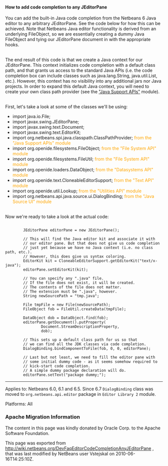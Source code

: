 <!--

    Licensed to the Apache Software Foundation (ASF) under one
    or more contributor license agreements.  See the NOTICE file
    distributed with this work for additional information
    regarding copyright ownership.  The ASF licenses this file
    to you under the Apache License, Version 2.0 (the
    "License"); you may not use this file except in compliance
    with the License.  You may obtain a copy of the License at

      http://www.apache.org/licenses/LICENSE-2.0

    Unless required by applicable law or agreed to in writing,
    software distributed under the License is distributed on an
    "AS IS" BASIS, WITHOUT WARRANTIES OR CONDITIONS OF ANY
    KIND, either express or implied.  See the License for the
    specific language governing permissions and limitations
    under the License.

-->

====How to add code completion to any JEditorPane====
You can add the built-in Java code completion from the Netbeans 6 Java editor to any arbitrary JEditorPane. See the code below for how this can be achieved. Note that Netbeans Java editor functionality is derived from an underlying FileObject, so we are essentially creating a dummy Java FileObject and tying our JEditorPane document in with the appropriate hooks.

<br>
The end result of this code is that we create a Java context for our JEditorPane. This context initializes code completion with a default class path, and that grants us access to the standard Java APIs (i.e. the code completion box can include classes such as java.lang.String, java.util.List, etc.). However, this context has no visibility into any additional jars nor Java projects. In order to expand this default Java context, you will need to create your own class path provider (see the [http://www.netbeans.org/download/dev/javadoc/org-netbeans-api-java/org/netbeans/spi/java/classpath/package-summary.html "Java Support APIs"] module).

<br>
First, let's take a look at some of the classes we'll be using:
* import java.io.File;
* import javax.swing.JEditorPane;
* import javax.swing.text.Document;
* import javax.swing.text.EditorKit;
* import org.netbeans.spi.java.classpath.ClassPathProvider; <span style='color:orange;'> from the "Java Support APIs" module</span>
* import org.openide.filesystems.FileObject; <span style='color:orange;'> from the "File System API" module</span>
* import org.openide.filesystems.FileUtil; <span style='color:orange;'> from the "File System API" module</span>
* import org.openide.loaders.DataObject; <span style='color:orange;'> from the "Datasystems API" module</span>
* import org.openide.text.CloneableEditorSupport; <span style='color:orange;'> from the "Text API" module</span>
* import org.openide.util.Lookup; <span style='color:orange;'> from the "Utilities API" module</span>
* import org.netbeans.api.java.source.ui.DialogBinding; <span style='color:orange;'> from the "Java Source UI" module</span>

<br>
Now we're ready to take a look at the actual code:
<pre>

        JEditorPane editorPane = new JEditorPane();

        // This will find the Java editor kit and associate it with
        // our editor pane. But that does not give us code completion 
        // just yet because we have no Java context (i.e. no class path, etc.).
        // However, this does give us syntax coloring.
        EditorKit kit = CloneableEditorSupport.getEditorKit("text/x-java");
        editorPane.setEditorKit(kit);
        
        // You can specify any ".java" file.
        // If the file does not exist, it will be created.
        // The contents of the file does not matter.
        // The extension must be ".java", however.
        String newSourcePath = "tmp.java";

        File tmpFile = new File(newSourcePath);
        FileObject fob = FileUtil.createData(tmpFile);

        DataObject dob = DataObject.find(fob);
        editorPane.getDocument().putProperty(
                Document.StreamDescriptionProperty, 
                dob);
        
        // This sets up a default class path for us so that
        // we can find all the JDK classes via code completion.
        DialogBinding.bindComponentToFile(fob, 0, 0, editorPane);

        // Last but not least, we need to fill the editor pane with
        // some initial dummy code - as it seems somehow required to
        // kick-start code completion.
        // A simple dummy package declaration will do.
        editorPane.setText("package dummy;");

</pre>

-----

Applies to: Netbeans 6.0, 6.1 and 6.5. Since 6.7 <tt>DialogBinding</tt> class was moved to <tt>org.netbeans.api.editor</tt> package in <tt>Editor Library 2</tt> module.

Platforms: All

===Apache Migration Information===

The content in this page was kindly donated by Oracle Corp. to the
Apache Software Foundation.

This page was exported from http://wiki.netbeans.org/DevFaqEditorCodeCompletionAnyJEditorPane , 
that was last modified by NetBeans user Vstejskal 
on 2010-06-16T14:25:10Z.

